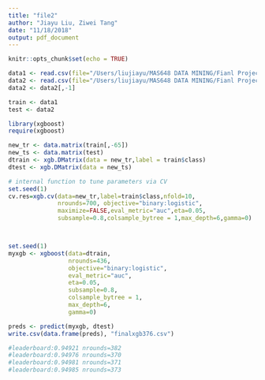 ```yaml
---
title: "file2"
author: "Jiayu Liu, Ziwei Tang"
date: "11/18/2018"
output: pdf_document
---
```


```r
knitr::opts_chunk$set(echo = TRUE)
```


```r
data1 <- read.csv(file="/Users/liujiayu/MAS648 DATA MINING/Fianl Project/all/bankruptcy_Train.csv", header=TRUE, sep=",")
data2 <- read.csv(file="/Users/liujiayu/MAS648 DATA MINING/Fianl Project/all/bankruptcy_Test.csv", header=TRUE, sep=",")
data2 <- data2[,-1]

train <- data1
test <- data2
```

```r
library(xgboost)
require(xgboost)

new_tr <- data.matrix(train[,-65])
new_ts <- data.matrix(test)
dtrain <- xgb.DMatrix(data = new_tr,label = train$class) 
dtest <- xgb.DMatrix(data = new_ts)

# internal function to tune parameters via CV
set.seed(1)
cv.res=xgb.cv(data=new_tr,label=train$class,nfold=10,
              nrounds=700, objective="binary:logistic",
              maximize=FALSE,eval_metric="auc",eta=0.05,
              subsample=0.8,colsample_bytree = 1,max_depth=6,gamma=0)



set.seed(1)
myxgb <- xgboost(data=dtrain,
                 nrounds=436, 
                 objective="binary:logistic",
                 eval_metric="auc",
                 eta=0.05,
                 subsample=0.8,
                 colsample_bytree = 1,
                 max_depth=6,
                 gamma=0)

preds <- predict(myxgb, dtest)
write.csv(data.frame(preds), "finalxgb376.csv")

#leaderboard:0.94921 nrounds=382
#leaderboard:0.94976 nrounds=370
#leaderboard:0.94981 nrounds=371
#leaderboard:0.94985 nrounds=373


```
